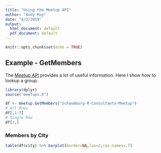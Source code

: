 ```yaml
---
title: "Using the Meetup API"
author: "Andy Roy"
date: "4/3/2019"
output:
  html_document: default
  pdf_document: default
---
```


```r
knitr::opts_chunk$set(echo = TRUE)
```

## Example - GetMembers
The [Meetup API](https://www.meetup.com/meetup_api/) provides a lot of useful information. Here I show how to lookup a group.

```r
library(dplyr)
source("meetups.R")
```

```r
df <- meetup.GetMembers("Schaumburg-R-Consultants-Meetup")
# All Rows
df[,1:3]
# Single Row
df[2,]
```
### Members by City
```r
table(df$city) %>% barplot(border=NA,las=2,cex.names=.7)
```

